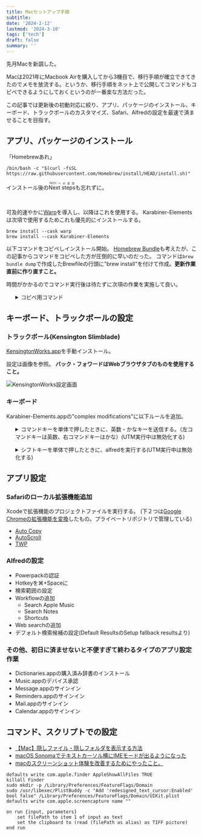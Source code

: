 ```yaml
---
title: Macセットアップ手順
subtitle: 
date: '2024-2-12'
lastmod: '2024-3-10'
tags: ['tech']
draft: false
summary: ''
---
```


先月Macを新調した。

Macは2021年にMacbook Airを購入してから3機目で、移行手順が確立できてきたのでメモを放流する。というか、移行手順をネット上で公開してコマンドもコピペできるようにしておくというのが一番楽な方法だった。

この記事では更新後の初動対応に絞り、アプリ、パッケージのインストール、キーボード、トラックボールのカスタマイズ、Safari、Alfredの設定を最速で済ませることを目指す。

<TOCInline toc={props.toc} asDisclosure />

## アプリ、パッケージのインストール

「Homebrewあれ」

```:Terminal.app
/bin/bash -c "$(curl -fsSL https://raw.githubusercontent.com/Homebrew/install/HEAD/install.sh)"
```

インストール後の<ruby>Next steps<rt>PATHへの追加</rt></ruby>も忘れずに。

<br/>

可及的速やかに[Warp](https://www.warp.dev)を導入し、以降はこれを使用する。
Karabiner-Elementsは次項で使用するためこれも優先的にインストールする。

```:Terminal.app
brew install --cask warp
brew install --cask Karabiner-Elements
```

以下コマンドをコピペしインストール開始。
[Homebrew Bundle](https://github.com/Homebrew/homebrew-bundle)も考えたが、この記事からコマンドをコピペした方が圧倒的に早いのだった。
コマンドは`brew bundle dump`で作成したBrewfileの行頭に"brew install"を付けて作成。**更新作業直前に作り直すこと。**

時間がかかるのでコマンド実行後は待たずに次項の作業を実施して良い。

<ul>
    <details close>
        <summary>コピペ用コマンド</summary>

```:Warp.app
brew install "ffmpeg"
brew install "git"
brew install "mas"
brew install "node"
brew install "php"
brew install "python"
brew install --cask "adobe-acrobat-reader"
brew install --cask "alfred"
brew install --cask "deepl"
brew install --cask "docker"
brew install --cask "firefox"
brew install --cask "github"
brew install --cask "google-chrome"
brew install --cask "google-drive"
brew install --cask "iterm2"
brew install --cask "karabiner-elements"
brew install --cask "libreoffice"
brew install --cask "microsoft-edge"
brew install --cask "obs"
brew install --cask "utm"
brew install --cask "visual-studio-code"
brew install --cask "vlc"
brew install --cask "wacom-tablet"
brew install --cask "warp"
brew install --cask "zoom"
brew install --mas "AdGuard for Safari", id: 1440147259
brew install --mas "Colibri", id: 1178295426
brew install --mas "Dark Reader for Safari", id: 1438243180
brew install --mas "GarageBand", id: 682658836
brew install --mas "iMovie", id: 408981434
brew install --mas "Keepa - Price Tracker", id: 1533805339
brew install --mas "Keynote", id: 409183694
brew install --mas "Kindle", id: 302584613
brew install --mas "LINE", id: 539883307
brew install --mas "Macgo Blu-ray Player Pro", id: 1403952861
brew install --mas "Magnet", id: 441258766
brew install --mas "Numbers", id: 409203825
brew install --mas "Pages", id: 409201541
brew install --mas "PixelFinder", id: 1512540355
brew install --mas "Xcode", id: 497799835
brew install --mas "デスクトップ時計", id: 894760156
brew install --mas "辞書 by 物書堂", id: 1380563956
```

    </details>
</ul>

## キーボード、トラックボールの設定

### トラックボール(Kensington Slimblade)

[KensingtonWorks.app](https://www.kensington.com/software/kensingtonworks/)を手動インストール。

設定は画像を参照。
**バック・フォワードはWebブラウザタブのものを使用すること。**

![KensingtonWorks設定画面](https://cdn-ak.f.st-hatena.com/images/fotolife/R/ReijiE/20240211/20240211170532.png)

### キーボード

Karabiner-Elements.appの"complex modifications"に以下ルールを追加。

<ul>
    <details close>
        <summary>コマンドキーを単体で押したときに、英数・かなキーを送信する。（左コマンドキーは英数、右コマンドキーはかな）(UTM実行中は無効化する)</summary>

```
{
    "description": "コマンドキーを単体で押したときに、英数・かなキーを送信する。（左コマンドキーは英数、右コマンドキーはかな）(UTM実行中は無効化する) (rev 3)",
    "manipulators": [
        {
            "conditions": [
                {
                    "bundle_identifiers": [
                        "^com\\.utmapp\\.UTM$"
                    ],
                    "file_paths": [
                        "/Applications/UTM.app/Contents/MacOS/UTM"
                    ],
                    "type": "frontmost_application_unless"
                }
            ],
            "from": {
                "key_code": "left_command",
                "modifiers": {
                    "optional": [
                        "any"
                    ]
                }
            },
            "parameters": {
                "basic.to_if_held_down_threshold_milliseconds": 100
            },
            "to": [
                {
                    "key_code": "left_command",
                    "lazy": true
                }
            ],
            "to_if_alone": [
                {
                    "key_code": "japanese_eisuu"
                }
            ],
            "to_if_held_down": [
                {
                    "key_code": "left_command"
                }
            ],
            "type": "basic"
        },
        {
            "conditions": [
                {
                    "bundle_identifiers": [
                        "^com\\.utmapp\\.UTM$"
                    ],
                    "file_paths": [
                        "/Applications/UTM.app/Contents/MacOS/UTM"
                    ],
                    "type": "frontmost_application_unless"
                }
            ],
            "from": {
                "key_code": "right_command",
                "modifiers": {
                    "optional": [
                        "any"
                    ]
                }
            },
            "parameters": {
                "basic.to_if_held_down_threshold_milliseconds": 100
            },
            "to": [
                {
                    "key_code": "right_command",
                    "lazy": true
                }
            ],
            "to_if_alone": [
                {
                    "key_code": "japanese_kana"
                }
            ],
            "to_if_held_down": [
                {
                    "key_code": "right_command"
                }
            ],
            "type": "basic"
        }
    ]
}
```

    </details>
</ul>

<ul>
    <details close>
        <summary>シフトキーを単体で押したときに、alfredを実行する(UTM実行中は無効化する)</summary>


```
{
    "description": "シフトキーを単体で押したときに、alfredを実行する(UTM実行中は無効化する)",
    "manipulators": [
        {
            "conditions": [
                {
                    "bundle_identifiers": [
                        "^com\\.utmapp\\.UTM$"
                    ],
                    "file_paths": [
                        "/Applications/UTM.app/Contents/MacOS/UTM"
                    ],
                    "type": "frontmost_application_unless"
                }
            ],
            "from": {
                "key_code": "left_shift",
                "modifiers": {
                    "optional": [
                        "any"
                    ]
                }
            },
            "parameters": {
                "basic.to_if_held_down_threshold_milliseconds": 100
            },
            "to": [
                {
                    "key_code": "left_shift",
                    "lazy": true
                }
            ],
            "to_if_alone": [
                {
                    "key_code": "spacebar",
                    "modifiers": [
                        "command"
                    ]
                }
            ],
            "to_if_held_down": [
                {
                    "key_code": "left_shift"
                }
            ],
            "type": "basic"
        },
        {
            "conditions": [
                {
                    "bundle_identifiers": [
                        "^com\\.utmapp\\.UTM$"
                    ],
                    "file_paths": [
                        "/Applications/UTM.app/Contents/MacOS/UTM"
                    ],
                    "type": "frontmost_application_unless"
                }
            ],
            "from": {
                "key_code": "right_shift",
                "modifiers": {
                    "optional": [
                        "any"
                    ]
                }
            },
            "parameters": {
                "basic.to_if_held_down_threshold_milliseconds": 100
            },
            "to": [
                {
                    "key_code": "right_shift",
                    "lazy": true
                }
            ],
            "to_if_alone": [
                {
                    "key_code": "spacebar",
                    "modifiers": [
                        "command"
                    ]
                }
            ],
            "to_if_held_down": [
                {
                    "key_code": "right_shift"
                }
            ],
            "type": "basic"
        }
    ]
}
```

    </details>
</ul>

## アプリ設定

### Safariのローカル拡張機能追加

Xcodeで拡張機能のプロジェクトファイルを実行する。
(下２つは[Google Chromeの拡張機能を変換](https://developer.apple.com/jp/news/?id=qiz0arxc)したもの。プライベートリポジトリで管理している)

- [Auto Copy](https://github.com/reiji990/Safari-Auto-Copy-extension)
- [AutoScroll](https://github.com/reiji990/Life/tree/main/code/AutoScroll)
- [TWP](https://github.com/reiji990/Life/tree/main/code/TWP%20-%20Translate%20Web%20Pages%202)

### Alfredの設定
- Powerpackの認証
- Hotkeyを⌘+Spaceに
- 検索範囲の設定
- Workflowの追加
  - Search Apple Music
  - Search Notes
  - Shortcuts
- Web searchの追加
- デフォルト検索候補の設定(Default ResultsのSetup fallback resultsより)

### その他、初日に済ませないと不便すぎて終わるタイプのアプリ設定作業

- Dictionaries.appの購入済み辞書のインストール
- Music.appのデバイス承認
- Message.appのサインイン
- Reminders.appのサインイン
- Mail.appのサインイン
- Calendar.appのサインイン

## コマンド、スクリプトでの設定

- [【Mac】隠しファイル・隠しフォルダを表示する方法](https://qiita.com/TsukasaHasegawa/items/fa8e783a556dc1a08f51)
- [macOS Sonomaでテキストカーソル横にIMEモードが出るようになった](https://zenn.dev/nemolize/articles/a6ee70078051e3)
- [macのスクリーンショット体験を改善するためにやったこと。](https://zenn.dev/masaaania/articles/fabfe969f4f0e3)

```:Warp.app
defaults write com.apple.finder AppleShowAllFiles TRUE
killall Finder
sudo mkdir -p /Library/Preferences/FeatureFlags/Domain
sudo /usr/libexec/PlistBuddy -c "Add 'redesigned_text_cursor:Enabled' bool false" /Library/Preferences/FeatureFlags/Domain/UIKit.plist
defaults write com.apple.screencapture name ""
```

```:Automator.app
on run {input, parameters}
	set filePath to item 1 of input as text
	set the clipboard to (read (filePath as alias) as TIFF picture)
end run
```
